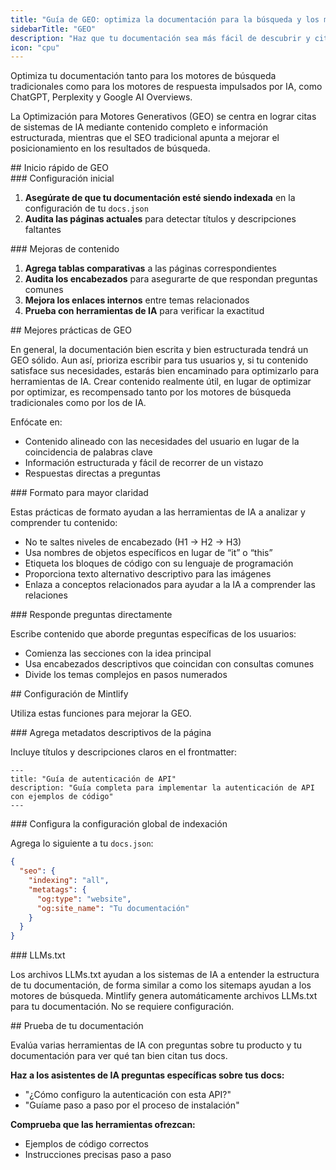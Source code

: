 ```yaml
---
title: "Guía de GEO: optimiza la documentación para la búsqueda y los motores de respuesta de IA"
sidebarTitle: "GEO"
description: "Haz que tu documentación sea más fácil de descubrir y citada con mayor frecuencia por herramientas de IA"
icon: "cpu"
---
```


Optimiza tu documentación tanto para los motores de búsqueda tradicionales como para los motores de respuesta impulsados por IA, como ChatGPT, Perplexity y Google AI Overviews.

La Optimización para Motores Generativos (GEO) se centra en lograr citas de sistemas de IA mediante contenido completo e información estructurada, mientras que el SEO tradicional apunta a mejorar el posicionamiento en los resultados de búsqueda.



<div id="geo-quickstart">
  ## Inicio rápido de GEO
</div>

<div id="initial-setup">
  ### Configuración inicial
</div>

1. **Asegúrate de que tu documentación esté siendo indexada** en la configuración de tu `docs.json`
2. **Audita las páginas actuales** para detectar títulos y descripciones faltantes

<div id="content-improvements">
  ### Mejoras de contenido
</div>

1. **Agrega tablas comparativas** a las páginas correspondientes
2. **Audita los encabezados** para asegurarte de que respondan preguntas comunes
3. **Mejora los enlaces internos** entre temas relacionados
4. **Prueba con herramientas de IA** para verificar la exactitud



<div id="geo-best-practices">
  ## Mejores prácticas de GEO
</div>

En general, la documentación bien escrita y bien estructurada tendrá un GEO sólido. Aun así, prioriza escribir para tus usuarios y, si tu contenido satisface sus necesidades, estarás bien encaminado para optimizarlo para herramientas de IA. Crear contenido realmente útil, en lugar de optimizar por optimizar, es recompensado tanto por los motores de búsqueda tradicionales como por los de IA.

Enfócate en:

- Contenido alineado con las necesidades del usuario en lugar de la coincidencia de palabras clave
- Información estructurada y fácil de recorrer de un vistazo
- Respuestas directas a preguntas

<div id="format-for-clarity">
  ### Formato para mayor claridad
</div>

Estas prácticas de formato ayudan a las herramientas de IA a analizar y comprender tu contenido:

- No te saltes niveles de encabezado (H1 → H2 → H3)
- Usa nombres de objetos específicos en lugar de “it” o “this”
- Etiqueta los bloques de código con su lenguaje de programación
- Proporciona texto alternativo descriptivo para las imágenes
- Enlaza a conceptos relacionados para ayudar a la IA a comprender las relaciones

<div id="answer-questions-directly">
  ### Responde preguntas directamente
</div>

Escribe contenido que aborde preguntas específicas de los usuarios:

- Comienza las secciones con la idea principal
- Usa encabezados descriptivos que coincidan con consultas comunes
- Divide los temas complejos en pasos numerados



<div id="mintlify-configuration">
  ## Configuración de Mintlify
</div>

Utiliza estas funciones para mejorar la GEO.

<div id="add-descriptive-page-metadata">
  ### Agrega metadatos descriptivos de la página
</div>

Incluye títulos y descripciones claros en el frontmatter:

```mdx
---
title: "Guía de autenticación de API"
description: "Guía completa para implementar la autenticación de API con ejemplos de código"
---
```

<div id="configure-global-indexing-settings">
  ### Configura la configuración global de indexación
</div>

Agrega lo siguiente a tu `docs.json`:

```json
{
  "seo": {
    "indexing": "all",
    "metatags": {
      "og:type": "website",
      "og:site_name": "Tu documentación"
    }
  }
}
```

<div id="llmstxt">
  ### LLMs.txt
</div>

Los archivos LLMs.txt ayudan a los sistemas de IA a entender la estructura de tu documentación, de forma similar a como los sitemaps ayudan a los motores de búsqueda. Mintlify genera automáticamente archivos LLMs.txt para tu documentación. No se requiere configuración.


<div id="testing-your-documentation">
  ## Prueba de tu documentación
</div>

Evalúa varias herramientas de IA con preguntas sobre tu producto y tu documentación para ver qué tan bien citan tus docs.

**Haz a los asistentes de IA preguntas específicas sobre tus docs:**
- "¿Cómo configuro la autenticación con esta API?"
- "Guíame paso a paso por el proceso de instalación"

**Comprueba que las herramientas ofrezcan:**
- Ejemplos de código correctos
- Instrucciones precisas paso a paso
